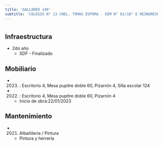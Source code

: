 ```yaml
---
title: 'GALLARDO 149'
subtitle: 'COLEGIO N° 13 CNEL. TOMAS ESPORA - EEM N° 01/18° E REINGRESO - PI LUZ DE LUNA'
---
```


#
## Infraestructura

* 2do año 
    + SDF - Finalizado 


## Mobiliario

*  (2023) : Escritorio 4, Mesa pupitre doble 60, Pizarrón 4, Silla escolar 124 

*  (2022) : Escritorio 4, Mesa pupitre doble 60, Pizarrón 4 



    + Inicio de obra:22/01/2023 



## Mantenimiento

*  (2021) Albañileria / Pintura 
    + Pintura y herrería






